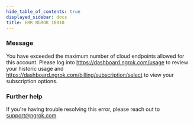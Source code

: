 ```yaml
---
hide_table_of_contents: true
displayed_sidebar: docs
title: ERR_NGROK_18010
---
```


### Message

You have exceeded the maximum number of cloud endpoints allowed for this account. Please log into https://dashboard.ngrok.com/usage to review your historic usage and https://dashboard.ngrok.com/billing/subscription/select to view your subscription options.

### Further help

If you're having trouble resolving this error, please reach out to [support@ngrok.com](mailto:support@ngrok.com?subject=Help%20with%20ERR_NGROK_18010)
